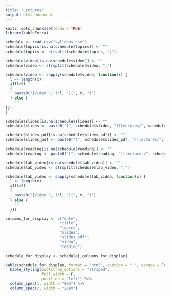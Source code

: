 ```yaml
---
title: "Lectures"
output: html_document
---
```


```r
knitr::opts_chunk$set(echo = TRUE)
library(kableExtra)
```

```r
schedule <- read.csv("syllabus.csv")
schedule$topics[is.na(schedule$topics)] <- ""
schedule$topics <- strsplit(schedule$topics, ";")

schedule$video[is.na(schedule$video)] <- ""
schedule$video <- strsplit(schedule$video, ";")

schedule$video <- sapply(schedule$video, function(x) {
  l <- length(x)
  if(l>0)
  {
    paste0("[Video ", 1:l, "](", x, ")")
  } else {
    ""
}}
)

schedule$slides[is.na(schedule$slides)] <- ""
schedule$slides <- paste0("[", schedule$slides, "](lectures/", schedule$slides, ".html)")

schedule$slides_pdf[is.na(schedule$slides_pdf)] <- ""
schedule$slides_pdf <- paste0("[", schedule$slides_pdf, "](lectures/", schedule$slides_pdf, ".pdf)")

schedule$reading[is.na(schedule$reading)] <- ""
schedule$reading <- paste0("[", schedule$reading, "](lectures/", schedule$reading, ".html)")

schedule$lab_video[is.na(schedule$lab_video)] <- ""
schedule$lab_video <- strsplit(schedule$lab_video, ";")

schedule$lab_video <- sapply(schedule$lab_video, function(x) {
  l <- length(x)
  if(l>0)
  {
    paste0("[Video ", 1:l, "](", x, ")")
  } else {
    ""
  }})

columns_for_display <- c("date",
                        "title",
                        "topics",
                        "slides",
                        "slides_pdf",
                        "video",
                        "reading")

schedule_for_display <- schedule[,columns_for_display]
```

```r
kable(schedule_for_display, format = "html", caption = " ", escape = FALSE) %>%
  kable_styling(bootstrap_options = "striped",
                full_width = F,
                position = "left") %>%
  column_spec(1, width = "8em") %>%
  column_spec(2, width = "20em")
```

